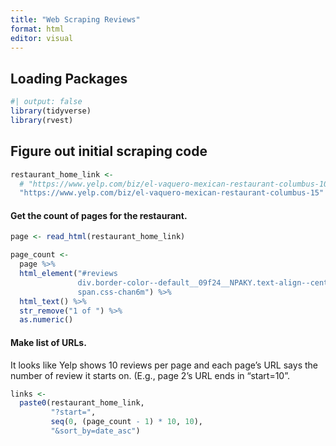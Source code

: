 ```yaml
---
title: "Web Scraping Reviews"
format: html
editor: visual
---
```


## Loading Packages

```r
#| output: false
library(tidyverse)
library(rvest)
```

## Figure out initial scraping code

```r
restaurant_home_link <- 
  # "https://www.yelp.com/biz/el-vaquero-mexican-restaurant-columbus-10"
  "https://www.yelp.com/biz/el-vaquero-mexican-restaurant-columbus-15"
```

#### Get the count of pages for the restaurant.

```r
page <- read_html(restaurant_home_link)

page_count <- 
  page %>% 
  html_element("#reviews 
               div.border-color--default__09f24__NPAKY.text-align--center__09f24__fYBGO 
               span.css-chan6m") %>% 
  html_text() %>% 
  str_remove("1 of ") %>% 
  as.numeric()
```

#### Make list of URLs.

It looks like Yelp shows 10 reviews per page and each page's URL says the number of review it starts on. (E.g., page 2's URL ends in "start=10".

```r
links <-
  paste0(restaurant_home_link,
         "?start=",
         seq(0, (page_count - 1) * 10, 10),
         "&sort_by=date_asc")
```
